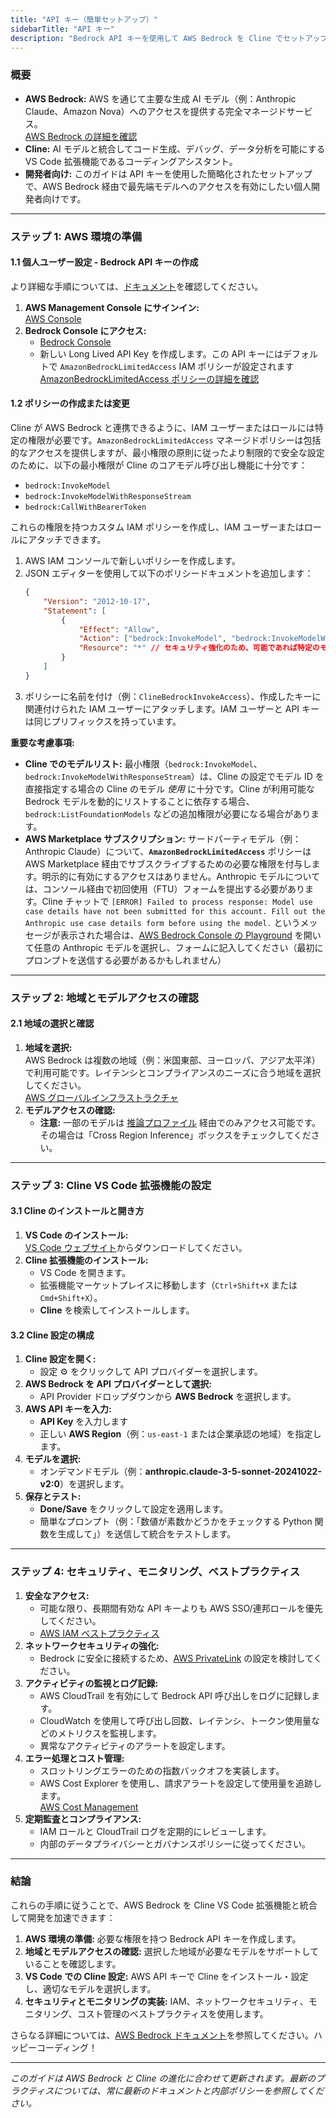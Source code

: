 ```yaml
---
title: "API キー（簡単セットアップ）"
sidebarTitle: "API キー"
description: "Bedrock API キーを使用して AWS Bedrock を Cline でセットアップします。個人開発者が最先端モデルにアクセスするための最も簡単な設定です。"
---
```


### 概要

-   **AWS Bedrock:** AWS を通じて主要な生成 AI モデル（例：Anthropic Claude、Amazon Nova）へのアクセスを提供する完全マネージドサービス。\
    [AWS Bedrock の詳細を確認](https://docs.aws.amazon.com/bedrock/latest/userguide/what-is-bedrock.html)
-   **Cline:** AI モデルと統合してコード生成、デバッグ、データ分析を可能にする VS Code 拡張機能であるコーディングアシスタント。
-   **開発者向け:** このガイドは API キーを使用した簡略化されたセットアップで、AWS Bedrock 経由で最先端モデルへのアクセスを有効にしたい個人開発者向けです。

---

### ステップ 1: AWS 環境の準備

#### 1.1 個人ユーザー設定 - Bedrock API キーの作成

より詳細な手順については、[ドキュメント](https://docs.aws.amazon.com/bedrock/latest/userguide/api-keys.html)を確認してください。

1. **AWS Management Console にサインイン:**\
   [AWS Console](https://aws.amazon.com/console/)
2. **Bedrock Console にアクセス:**
    - [Bedrock Console](https://console.aws.amazon.com/bedrock)
    - 新しい Long Lived API Key を作成します。この API キーにはデフォルトで `AmazonBedrockLimitedAccess` IAM ポリシーが設定されます
      [AmazonBedrockLimitedAccess ポリシーの詳細を確認](https://docs.aws.amazon.com/bedrock/latest/userguide/security-iam.html)

#### 1.2 ポリシーの作成または変更

Cline が AWS Bedrock と連携できるように、IAM ユーザーまたはロールには特定の権限が必要です。`AmazonBedrockLimitedAccess` マネージドポリシーは包括的なアクセスを提供しますが、最小権限の原則に従ったより制限的で安全な設定のために、以下の最小権限が Cline のコアモデル呼び出し機能に十分です：

-   `bedrock:InvokeModel`
-   `bedrock:InvokeModelWithResponseStream`
-   `bedrock:CallWithBearerToken`

これらの権限を持つカスタム IAM ポリシーを作成し、IAM ユーザーまたはロールにアタッチできます。

1.  AWS IAM コンソールで新しいポリシーを作成します。
2.  JSON エディターを使用して以下のポリシードキュメントを追加します：
    ```json
    {
    	"Version": "2012-10-17",
    	"Statement": [
    		{
    			"Effect": "Allow",
    			"Action": ["bedrock:InvokeModel", "bedrock:InvokeModelWithResponseStream", "bedrock:CallWithBearerToken"],
    			"Resource": "*" // セキュリティ強化のため、可能であれば特定のモデル ARN に範囲を限定してください。
    		}
    	]
    }
    ```
3.  ポリシーに名前を付け（例：`ClineBedrockInvokeAccess`）、作成したキーに関連付けられた IAM ユーザーにアタッチします。IAM ユーザーと API キーは同じプリフィックスを持っています。

**重要な考慮事項:**

-   **Cline でのモデルリスト:** 最小権限（`bedrock:InvokeModel`、`bedrock:InvokeModelWithResponseStream`）は、Cline の設定でモデル ID を直接指定する場合の Cline のモデル _使用_ に十分です。Cline が利用可能な Bedrock モデルを動的にリストすることに依存する場合、`bedrock:ListFoundationModels` などの追加権限が必要になる場合があります。
-   **AWS Marketplace サブスクリプション:** サードパーティモデル（例：Anthropic Claude）について、**`AmazonBedrockLimitedAccess`** ポリシーは AWS Marketplace 経由でサブスクライブするための必要な権限を付与します。明示的に有効にするアクセスはありません。Anthropic モデルについては、コンソール経由で初回使用（FTU）フォームを提出する必要があります。Cline チャットで `[ERROR] Failed to process response: Model use case details have not been submitted for this account. Fill out the Anthropic use case details form before using the model.` というメッセージが表示された場合は、[AWS Bedrock Console の Playground](https://console.aws.amazon.com/bedrock/home?#/text-generation-playground) を開いて任意の Anthropic モデルを選択し、フォームに記入してください（最初にプロンプトを送信する必要があるかもしれません）

---

### ステップ 2: 地域とモデルアクセスの確認

#### 2.1 地域の選択と確認

1. **地域を選択:**\
   AWS Bedrock は複数の地域（例：米国東部、ヨーロッパ、アジア太平洋）で利用可能です。レイテンシとコンプライアンスのニーズに合う地域を選択してください。\
   [AWS グローバルインフラストラクチャ](https://aws.amazon.com/about-aws/global-infrastructure/regions_az/)
2. **モデルアクセスの確認:**
    - **注意:** 一部のモデルは [推論プロファイル](https://docs.aws.amazon.com/bedrock/latest/userguide/inference-profiles-support.html) 経由でのみアクセス可能です。その場合は「Cross Region Inference」ボックスをチェックしてください。

---

### ステップ 3: Cline VS Code 拡張機能の設定

#### 3.1 Cline のインストールと開き方

1. **VS Code のインストール:**\
   [VS Code ウェブサイト](https://code.visualstudio.com/)からダウンロードしてください。
2. **Cline 拡張機能のインストール:**
    - VS Code を開きます。
    - 拡張機能マーケットプレイスに移動します（`Ctrl+Shift+X` または `Cmd+Shift+X`）。
    - **Cline** を検索してインストールします。

#### 3.2 Cline 設定の構成

1. **Cline 設定を開く:**
    - 設定 ⚙️ をクリックして API プロバイダーを選択します。
2. **AWS Bedrock を API プロバイダーとして選択:**
    - API Provider ドロップダウンから **AWS Bedrock** を選択します。
3. **AWS API キーを入力:**
    - **API Key** を入力します
    - 正しい **AWS Region**（例：`us-east-1` または企業承認の地域）を指定します。
4. **モデルを選択:**
    - オンデマンドモデル（例：**anthropic.claude-3-5-sonnet-20241022-v2:0**）を選択します。
5. **保存とテスト:**
    - **Done/Save** をクリックして設定を適用します。
    - 簡単なプロンプト（例：「数値が素数かどうかをチェックする Python 関数を生成して」）を送信して統合をテストします。

---

### ステップ 4: セキュリティ、モニタリング、ベストプラクティス

1. **安全なアクセス:**
    - 可能な限り、長期間有効な API キーよりも AWS SSO/連邦ロールを優先してください。
    - [AWS IAM ベストプラクティス](https://docs.aws.amazon.com/IAM/latest/UserGuide/best-practices.html)
2. **ネットワークセキュリティの強化:**
    - Bedrock に安全に接続するため、[AWS PrivateLink](https://docs.aws.amazon.com/vpc/latest/userguide/endpoint-services-overview.html) の設定を検討してください。
3. **アクティビティの監視とログ記録:**
    - AWS CloudTrail を有効にして Bedrock API 呼び出しをログに記録します。
    - CloudWatch を使用して呼び出し回数、レイテンシ、トークン使用量などのメトリクスを監視します。
    - 異常なアクティビティのアラートを設定します。
4. **エラー処理とコスト管理:**
    - スロットリングエラーのための指数バックオフを実装します。
    - AWS Cost Explorer を使用し、請求アラートを設定して使用量を追跡します。\
      [AWS Cost Management](https://docs.aws.amazon.com/cost-management/latest/userguide/what-is-aws-cost-management.html)
5. **定期監査とコンプライアンス:**
    - IAM ロールと CloudTrail ログを定期的にレビューします。
    - 内部のデータプライバシーとガバナンスポリシーに従ってください。

---

### 結論

これらの手順に従うことで、AWS Bedrock を Cline VS Code 拡張機能と統合して開発を加速できます：

1. **AWS 環境の準備:** 必要な権限を持つ Bedrock API キーを作成します。
2. **地域とモデルアクセスの確認:** 選択した地域が必要なモデルをサポートしていることを確認します。
3. **VS Code での Cline 設定:** AWS API キーで Cline をインストール・設定し、適切なモデルを選択します。
4. **セキュリティとモニタリングの実装:** IAM、ネットワークセキュリティ、モニタリング、コスト管理のベストプラクティスを使用します。

さらなる詳細については、[AWS Bedrock ドキュメント](https://docs.aws.amazon.com/bedrock/latest/userguide/what-is-bedrock.html)を参照してください。ハッピーコーディング！

---

_このガイドは AWS Bedrock と Cline の進化に合わせて更新されます。最新のプラクティスについては、常に最新のドキュメントと内部ポリシーを参照してください。_
